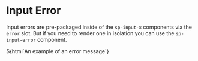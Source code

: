 

<Meta title="Form Elements/Input Error" component="sp-input-error" />

# Input Error

Input errors are pre-packaged inside of the `sp-input-x` components via the `error` slot. But if you need to render one in isolation you can use the `sp-input-error` component.

<Canvas>
  <Story name="Default">${html`<sp-input-error>An example of an error message</sp-input-error>`}</Story>
</Canvas>
